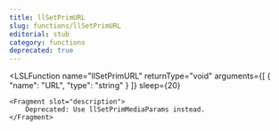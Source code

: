 ```yaml
---
title: llSetPrimURL
slug: functions/llSetPrimURL
editorial: stub
category: functions
deprecated: true
---
```


<LSLFunction
	name="llSetPrimURL"
	returnType="void"
	arguments={[
	{
		"name": "URL",
		"type": "string"
	}
]}
	sleep={20}
>
	<Fragment slot="description">
		Deprecated: Use llSetPrimMediaParams instead.
	</Fragment>
</LSLFunction>
